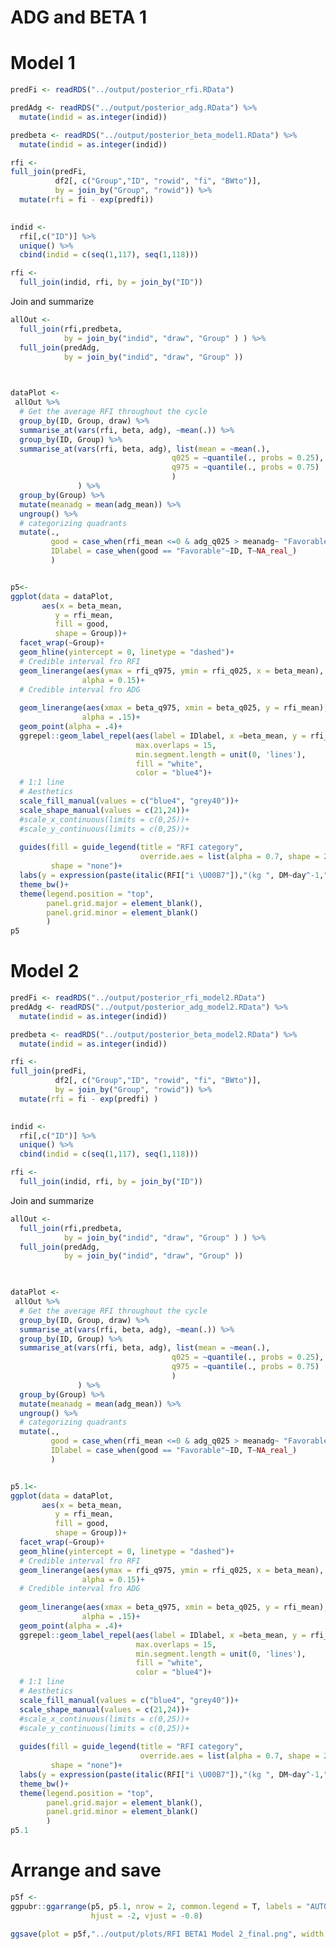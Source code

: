 
# ADG and BETA 1

# Model 1

```r
predFi <- readRDS("../output/posterior_rfi.RData")

predAdg <- readRDS("../output/posterior_adg.RData") %>% 
  mutate(indid = as.integer(indid))

predbeta <- readRDS("../output/posterior_beta_model1.RData") %>% 
  mutate(indid = as.integer(indid))

rfi <- 
full_join(predFi,
          df2[, c("Group","ID", "rowid", "fi", "BWto")],
          by = join_by("Group", "rowid")) %>% 
  mutate(rfi = fi - exp(predfi)) 
  

indid <- 
  rfi[,c("ID")] %>%
  unique() %>% 
  cbind(indid = c(seq(1,117), seq(1,118)))

rfi <- 
  full_join(indid, rfi, by = join_by("ID")) 
```

Join and summarize

```r
allOut <- 
  full_join(rfi,predbeta, 
            by = join_by("indid", "draw", "Group" ) ) %>% 
  full_join(predAdg,
            by = join_by("indid", "draw", "Group" ))

 

dataPlot <- 
 allOut %>% 
  # Get the average RFI throughout the cycle
  group_by(ID, Group, draw) %>% 
  summarise_at(vars(rfi, beta, adg), ~mean(.)) %>% 
  group_by(ID, Group) %>% 
  summarise_at(vars(rfi, beta, adg), list(mean = ~mean(.), 
                                    q025 = ~quantile(., probs = 0.25), 
                                    q975 = ~quantile(., probs = 0.75)
                                    )
               ) %>% 
  group_by(Group) %>% 
  mutate(meanadg = mean(adg_mean)) %>% 
  ungroup() %>% 
  # categorizing quadrants
  mutate(.,
         good = case_when(rfi_mean <=0 & adg_q025 > meanadg~ "Favorable", T~"Unfavorable" ),
         IDlabel = case_when(good == "Favorable"~ID, T~NA_real_)
         )



```

```r
p5<-
ggplot(data = dataPlot, 
       aes(x = beta_mean, 
          y = rfi_mean,
          fill = good,
          shape = Group))+
  facet_wrap(~Group)+
  geom_hline(yintercept = 0, linetype = "dashed")+
  # Credible interval fro RFI
  geom_linerange(aes(ymax = rfi_q975, ymin = rfi_q025, x = beta_mean),
                alpha = 0.15)+
  # Credible interval fro ADG
  
  geom_linerange(aes(xmax = beta_q975, xmin = beta_q025, y = rfi_mean),
                alpha = .15)+
  geom_point(alpha = .4)+
  ggrepel::geom_label_repel(aes(label = IDlabel, x =beta_mean, y = rfi_mean), 
                            max.overlaps = 15, 
                            min.segment.length = unit(0, 'lines'),
                            fill = "white", 
                            color = "blue4")+
  # 1:1 line
  # Aesthetics
  scale_fill_manual(values = c("blue4", "grey40"))+
  scale_shape_manual(values = c(21,24))+
  #scale_x_continuous(limits = c(0,25))+
  #scale_y_continuous(limits = c(0,25))+
  
  guides(fill = guide_legend(title = "RFI category", 
                             override.aes = list(alpha = 0.7, shape = 21) ), 
         shape = "none")+
  labs(y = expression(paste(italic(RFI["i \U00B7"]),"(kg ", DM~day^-1,")")), x = expression(paste(italic(beta["1i"]),"(kg DM",kg^-1,")")))+
  theme_bw()+
  theme(legend.position = "top", 
        panel.grid.major = element_blank(), 
        panel.grid.minor = element_blank()
        )
p5
```

# Model 2

```r
predFi <- readRDS("../output/posterior_rfi_model2.RData")
predAdg <- readRDS("../output/posterior_adg_model2.RData") %>% 
  mutate(indid = as.integer(indid))

predbeta <- readRDS("../output/posterior_beta_model2.RData") %>% 
  mutate(indid = as.integer(indid))

rfi <- 
full_join(predFi,
          df2[, c("Group","ID", "rowid", "fi", "BWto")],
          by = join_by("Group", "rowid")) %>% 
  mutate(rfi = fi - exp(predfi) ) 
  

indid <- 
  rfi[,c("ID")] %>%
  unique() %>% 
  cbind(indid = c(seq(1,117), seq(1,118)))

rfi <- 
  full_join(indid, rfi, by = join_by("ID")) 
```

Join and summarize

```r
allOut <- 
  full_join(rfi,predbeta, 
            by = join_by("indid", "draw", "Group" ) ) %>% 
  full_join(predAdg,
            by = join_by("indid", "draw", "Group" ))

 

dataPlot <- 
 allOut %>% 
  # Get the average RFI throughout the cycle
  group_by(ID, Group, draw) %>% 
  summarise_at(vars(rfi, beta, adg), ~mean(.)) %>% 
  group_by(ID, Group) %>% 
  summarise_at(vars(rfi, beta, adg), list(mean = ~mean(.), 
                                    q025 = ~quantile(., probs = 0.25), 
                                    q975 = ~quantile(., probs = 0.75)
                                    )
               ) %>% 
  group_by(Group) %>% 
  mutate(meanadg = mean(adg_mean)) %>% 
  ungroup() %>% 
  # categorizing quadrants
  mutate(.,
         good = case_when(rfi_mean <=0 & adg_q025 > meanadg~ "Favorable", T~"Unfavorable" ),
         IDlabel = case_when(good == "Favorable"~ID, T~NA_real_)
         )



```

```r
p5.1<-
ggplot(data = dataPlot, 
       aes(x = beta_mean, 
          y = rfi_mean,
          fill = good,
          shape = Group))+
  facet_wrap(~Group)+
  geom_hline(yintercept = 0, linetype = "dashed")+
  # Credible interval fro RFI
  geom_linerange(aes(ymax = rfi_q975, ymin = rfi_q025, x = beta_mean),
                alpha = 0.15)+
  # Credible interval fro ADG
  
  geom_linerange(aes(xmax = beta_q975, xmin = beta_q025, y = rfi_mean),
                alpha = .15)+
  geom_point(alpha = .4)+
  ggrepel::geom_label_repel(aes(label = IDlabel, x =beta_mean, y = rfi_mean), 
                            max.overlaps = 15, 
                            min.segment.length = unit(0, 'lines'),
                            fill = "white", 
                            color = "blue4")+
  # 1:1 line
  # Aesthetics
  scale_fill_manual(values = c("blue4", "grey40"))+
  scale_shape_manual(values = c(21,24))+
  #scale_x_continuous(limits = c(0,25))+
  #scale_y_continuous(limits = c(0,25))+
  
  guides(fill = guide_legend(title = "RFI category", 
                             override.aes = list(alpha = 0.7, shape = 21) ), 
         shape = "none")+
  labs(y = expression(paste(italic(RFI["i \U00B7"]),"(kg ", DM~day^-1,")")), x = expression(paste(italic(beta["1i"]),"(kg DM",kg^-1,")")))+
  theme_bw()+
  theme(legend.position = "top", 
        panel.grid.major = element_blank(), 
        panel.grid.minor = element_blank()
        )
p5.1
```

# Arrange and save


```r
p5f <-
ggpubr::ggarrange(p5, p5.1, nrow = 2, common.legend = T, labels = "AUTO",
                  hjust = -2, vjust = -0.8)

ggsave(plot = p5f,"../output/plots/RFI BETA1 Model 2_final.png", width = 7, height = 7, dpi=500)


```







